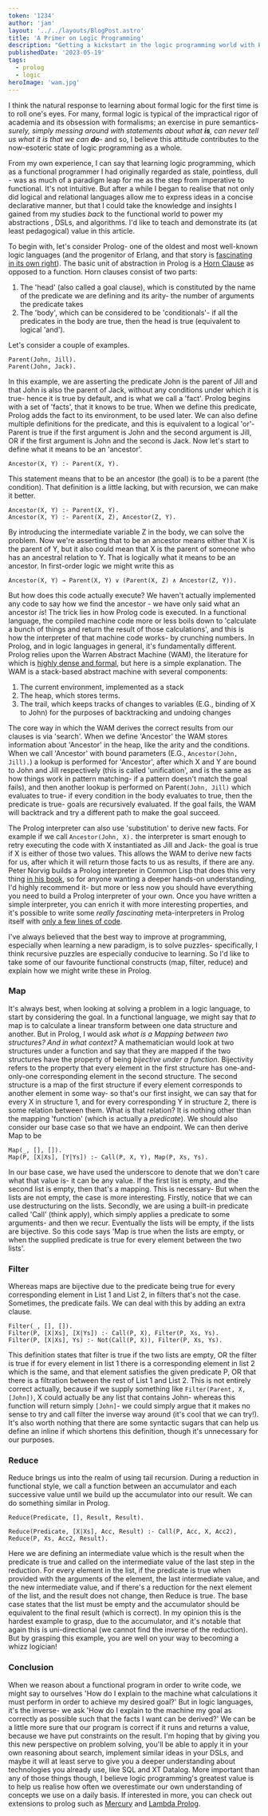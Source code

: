 ```yaml
---
token: '1234'
author: 'jam'
layout: '../../layouts/BlogPost.astro'
title: 'A Primer on Logic Programming'
description: "Getting a kickstart in the logic programming world with Prolog"
publishedDate: '2023-05-19'
tags:
  - prolog
  - logic
heroImage: 'wam.jpg'
---
```


I think the natural response to learning about formal logic for the first time is to roll one's eyes. For many, formal logic is typical of the impractical rigor of academia and its obsession with formalisms; an exercise in pure semantics- *surely, simply messing around with statements about what __is__, can never tell us what it is that we can __do__*- and so, I believe this attitude contributes to the now-esoteric state of logic programming as a whole.

From my own experience, I can say that learning logic programming, which as a functional programmer I had originally regarded as stale, pointless, dull - was as much of a paradigm leap for me as the step from imperative to functional. It's not intuitive. But after a while I began to realise that not only did logical and relational languages allow me to express ideas in a concise declarative manner, but that I could take the knowledge and insights I gained from my studies *back* to the functional world to power my abstractions , DSLs, and algorithms. I'd like to teach and demonstrate its (at least pedagogical) value in this article.

To begin with, let's consider Prolog- one of the oldest and most well-known logic languages (and the progenitor of Erlang, and that story is [fascinating in its own right](https://www.semanticscholar.org/paper/A-history-of-Erlang-Armstrong/20588077be87593e4a6e0efe2229bda8488f05eb)). The basic unit of abstraction in Prolog is a [Horn Clause](https://athena.ecs.csus.edu/~mei/logicp/prolog.html) as opposed to a function. Horn clauses consist of two parts:

1. The 'head' (also called a goal clause), which is constituted by the name of the predicate we are defining and its arity- the number of arguments the predicate takes
2. The 'body', which can be considered to be 'conditionals'- if all the predicates in the body are true, then the head is true (equivalent to logical 'and'). 

Let's consider a couple of examples. 
```
Parent(John, Jill).
Parent(John, Jack).
```
In this example, we are asserting the predicate John is the parent of Jill and that John is also the parent of Jack, without any conditions under which it is true- hence it is true by default, and is what we call a 'fact'. Prolog begins with a set of 'facts', that it knows to be true. When we define this predicate, Prolog adds the fact to its environment, to be used later. We can also define multiple definitions for the predicate, and this is equivalent to a logical 'or'- Parent is true if the first argument is John and the second argument is Jill, OR if the first argument is John and the second is Jack. Now let's start to define what it means to be an 'ancestor'.
```
Ancestor(X, Y) :- Parent(X, Y).
```
This statement means that to be an ancestor (the goal) is to be a parent (the condition). That definition is a little lacking, but with recursion, we can make it better.
```
Ancestor(X, Y) :- Parent(X, Y).
Ancestor(X, Y) :- Parent(X, Z), Ancestor(Z, Y).
```
By introducing the intermediate variable Z in the body, we can solve the problem. Now we're asserting that to be an ancestor means either that X is the parent of Y, but it also could mean that X is the parent of someone who has an ancestral relation to Y. That is logically what it means to be an ancestor. In first-order logic we might write this as 
```
Ancestor(X, Y) → Parent(X, Y) ∨ (Parent(X, Z) ∧ Ancestor(Z, Y)).
```
 But how does this code actually execute? We haven't actually implemented any code to say how we find the ancestor - we have only said what an ancestor *is*! The trick lies in how Prolog code is executed. In a functional language, the compiled machine code more or less boils down to 'calculate a bunch of things and return the result of those calculations', and this is how the interpreter of that machine code works- by crunching numbers. In Prolog, and in logic languages in general, it's fundamentally different. Prolog relies upon the Warren Abstract Machine (WAM), the literature for which is [highly dense and formal](https://www.researchgate.net/publication/220986765_Warren's_Abstract_Machine_A_Tutorial_Reconstruction), but here is a simple explanation. The WAM is a stack-based abstract machine with several components:

1. The current environment, implemented as a stack
2. The heap, which stores terms.
3. The trail, which keeps tracks of changes to variables (E.G., binding of X to John) for the purposes of backtracking and undoing changes

The core way in which the WAM derives the correct results from our clauses is via 'search'. When we define 'Ancestor' the WAM stores information about 'Ancestor' in the heap, like the arity and the conditions. When we call 'Ancestor' with bound parameters (E.G., `Ancestor(John, Jill).`) a lookup is performed for 'Ancestor', after which X and Y are bound to John and Jill respectively (this is called 'unification', and is the same as how things work in pattern matching- if a pattern doesn't match the goal fails), and then another lookup is performed on Parent`(John, Jill)` which evaluates to true- if every condition in the body evaluates to true, then the predicate is true- goals are recursively evaluated. If the goal fails, the WAM will backtrack and try a different path to make the goal succeed. 

The Prolog interpreter can also use 'substitution' to derive new facts. For example if we call `Ancestor(John, X).` the interpreter is smart enough to retry executing the code with X instantiated as Jill and Jack- the goal is true if X is either of those two values. This allows the WAM to derive new facts for us, after which it will return those facts to us as results, if there are any. Peter Norvig builds a Prolog interpreter in Common Lisp that does this very thing [in his book](https://github.com/norvig/paip-lisp), so for anyone wanting a deeper hands-on understanding, I'd highly recommend it- but more or less now you should have everything you need to build a Prolog interpreter of your own. Once you have written a simple interpreter, you can enrich it with more interesting properties, and it's possible to write some *really fascinating* meta-interpreters in Prolog itself with [only a few lines of code](https://www.youtube.com/watch?v=nmBkU-l1zyc). 

I've always believed that the best way to improve at programming, especially when learning a new paradigm, is to solve puzzles- specifically, I think recursive puzzles are especially conducive to learning. So I'd like to take some of our favourite functional constructs (map, filter, reduce) and explain how we might write these in Prolog.

### Map
It's always best, when looking at solving a problem in a logic language, to start by considering the goal. In a functional language, we might say that *to* map is to calculate a linear transform between one data structure and another. But in Prolog, I would ask *what is a Mapping between two structures? And in what context?* A mathematician would look at two structures under a function and say that they are mapped if the two structures have the property of being *bijective under a function*. Bijectivity refers to the property that every element in the first structure has one-and-only-one corresponding element in the second structure. The second structure is a map of the first structure if every element corresponds to another element in some way- so that's our first insight, we can say that for every X in structure 1, and for every  corresponding Y in structure 2, there is some relation between them. What is that relation? It is nothing other than the mapping 'function' (which is actually a *predicate*). We should also consider our base case so that we have an endpoint. We can then derive Map to be
```
Map(_, [], []).
Map(P, [X|Xs], [Y|Ys]) :- Call(P, X, Y), Map(P, Xs, Ys).
```
In our base case, we have used the underscore to denote that we don't care what that value is- it can be any value. If the first list is empty, and the second list is empty, then that's a mapping. This is necessary- But when the lists are not empty, the case is more interesting. Firstly, notice that we can use destructuring on the lists. Secondly, we are using a built-in predicate called 'Call' (think apply), which simply applies a predicate to some arguments- and then we recur. Eventually the lists will be empty, if the lists are bijective. So this code says 'Map is true when the lists are empty, or when the supplied predicate is true for every element between the two lists'.

### Filter
Whereas maps are bijective due to the predicate being true for every corresponding element in List 1 and List 2, in filters that's not the case. Sometimes, the predicate fails. We can deal with this by adding an extra clause.
```
Filter(_, [], []).
Filter(P, [X|Xs], [X|Ys]) :- Call(P, X), Filter(P, Xs, Ys).
Filter(P, [X|Xs], Ys) :- Not(Call(P, X)), Filter(P, Xs, Ys).
```
This definition states that filter is true if the two lists are empty, OR the filter is true if for every element in list 1 there is a corresponding element in list 2 which is the same, and that element satisfies the given predicate P, OR that there is a filtration between the rest of List 1 and List 2. This is not entirely correct actually, because if we supply something like `Filter(Parent, X, [John])`, X could actually be any list that contains John- whereas this function will return simply `[John]`- we could simply argue that it makes no sense to try and call filter the inverse way around (it's cool that we can try!).  It's also worth nothing that there are some syntactic sugars that can help us define an inline if which shortens this definition, though it's unnecessary for our purposes.

### Reduce
Reduce brings us into the realm of using tail recursion. During a reduction in functional style, we call a function between an accumulator and each successive value until we build up the accumulator into our result. We can do something similar in Prolog. 
```
Reduce(Predicate, [], Result, Result).

Reduce(Predicate, [X|Xs], Acc, Result) :- Call(P, Acc, X, Acc2), Reduce(P, Xs, Acc2, Result).
```
Here we are defining an intermediate value which is the result when the predicate is true and called on the intermediate value of the last step in the reduction. For every element in the list, if the predicate is true when provided with the arguments of the element, the last intermediate value, and the new intermediate value, and if there's a reduction for the next element of the list, and the result does not change, then Reduce is true. The base case states that the list must be empty and the accumulator should be equivalent to the final result (which is correct). In my opinion this is the hardest example to grasp, due to the accumulator, and it's notable that again this is uni-directional (we cannot find the inverse of the reduction). But by grasping this example, you are well on your way to becoming a whizz logician!

### Conclusion
When we reason about a functional program in order to write code, we might say to ourselves 'How do I explain to the machine what calculations it must perform in order to achieve my desired goal?' But in logic languages, it's the inverse- we ask 'How do I explain to the machine my goal as correctly as possible such that the facts I want can be derived?' We can be a little more sure that our program is correct if it runs and returns a value, because we have put constraints on the result. I'm hoping that by giving you this new perspective on problem solving, you'll be able to apply it in your own reasoning about search, implement similar ideas in your DSLs, and maybe it will at least serve to give you a deeper understanding about technologies you already use, like SQL and XT Datalog. More important than any of those things though, I believe logic programming's greatest value is to help us realise how often we overestimate our own understanding of concepts we use on a daily basis. If interested in more, you can check out extensions to prolog such as [Mercury](https://mercurylang.org/about/motivation.html) and [Lambda Prolog](https://www.lix.polytechnique.fr/~dale/lProlog/).

